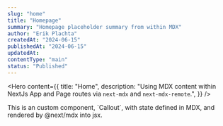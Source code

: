 ```yaml
---
slug: "home"
title: "Homepage"
summary: "Homepage placeholder summary from within MDX"
author: "Erik Plachta"
createdAt: "2024-06-15"
publishedAt: "2024-06-15"
updatedAt:
contentType: "main"
status: "Published"
---
```


<Hero
  content={{
    title: "Home",
    description:
      "Using MDX content within NextJs App and Page routes via `next-mdx` and `next-mdx-remote`.",
  }}
/>

<Callout emoji="🥳" headingLevel="2" title="Rendering a Component within MDX">
  This is an custom component, `Callout`, with state defined in MDX, and
  rendered by @next/mdx into jsx.
</Callout>
